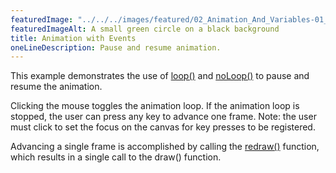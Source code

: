 ---
featuredImage: "../../../images/featured/02_Animation_And_Variables-01_Animation_With_Events-thumbnail.png"
featuredImageAlt: A small green circle on a black background
title: Animation with Events
oneLineDescription: Pause and resume animation.
---

This example demonstrates the use of
<a href="https://p5js.org/reference/#/p5/loop">loop()</a>
and
<a href="https://p5js.org/reference/#/p5/noLoop">noLoop()</a>
to pause and resume the animation.

Clicking the mouse toggles the animation loop. If the animation
loop is stopped, the user can press any key to advance one frame.
Note: the user must click to set the focus on the canvas for
key presses to be registered.

Advancing a single frame is accomplished by calling the
<a href="https://p5js.org/reference/#/p5/redraw">redraw()</a>
function, which results in a single call to the draw() function.